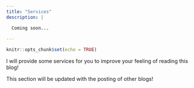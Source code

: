 ```yaml
---
title: "Services"
description: |

  Coming soon...
  
---
```


```r
knitr::opts_chunk$set(echo = TRUE)
```

I will provide some services for you to improve your feeling of reading this blog!

This section will be updated with the posting of other blogs!
